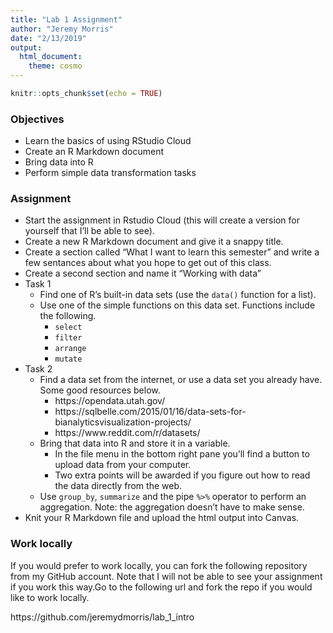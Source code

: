 ```yaml
---
title: "Lab 1 Assignment"
author: "Jeremy Morris"
date: "2/13/2019"
output: 
  html_document: 
    theme: cosmo
---
```


```r
knitr::opts_chunk$set(echo = TRUE)
```

### Objectives

* Learn the basics of using RStudio Cloud
* Create an R Markdown document
* Bring data into R
* Perform simple data transformation tasks

### Assignment

* Start the assignment in Rstudio Cloud (this will create a version for yourself that I'll be able to see).
* Create a new R Markdown document and give it a snappy title.
* Create a section called "What I want to learn this semester" and write a few sentances about what you hope to get out of this class.
* Create a second section and name it "Working with data"
* Task 1
    * Find one of R's built-in data sets (use the `data()` function for a list).
    * Use one of the simple functions on this data set. Functions include the following.
        * `select`
        * `filter`
        * `arrange`
        * `mutate`
* Task 2
    * Find a data set from the internet, or use a data set you already have. Some good resources below.
        * https://opendata.utah.gov/
        * https://sqlbelle.com/2015/01/16/data-sets-for-bianalyticsvisualization-projects/
        * https://www.reddit.com/r/datasets/ 
    * Bring that data into R and store it in a variable.
        * In the file menu in the bottom right pane you'll find a button to upload data from your computer.
        * Two extra points will be awarded if you figure out how to read the data directly from the web.
    * Use `group_by`, `summarize` and the pipe `%>%` operator to perform an aggregation. Note: the aggregation doesn't have to make sense.
* Knit your R Markdown file and upload the html output into Canvas.

### Work locally
If you would prefer to work locally, you can fork the following repository from my GitHub account. Note that I will not be able to see your assignment if you work this way.Go to the following url and fork the repo if you would like to work locally.

https://github.com/jeremydmorris/lab_1_intro